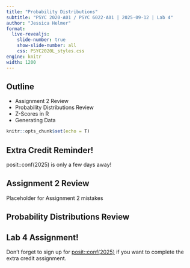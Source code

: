 ```yaml
---
title: "Probability Distributions"
subtitle: "PSYC 2020-A01 / PSYC 6022-A01 | 2025-09-12 | Lab 4"
author: "Jessica Helmer"
format: 
  live-revealjs:
    slide-number: true
    show-slide-number: all
    css: PSYC2020L_styles.css
engine: knitr
width: 1200
---
```


## Outline

* Assignment 2 Review
* Probability Distributions Review
* Z-Scores in R
* Generating Data

```r

knitr::opts_chunk$set(echo = T)

```

## Extra Credit Reminder!

posit::conf(2025) is only a few days away!

## Assignment 2 Review

Placeholder for Assignment 2 mistakes

## Probability Distributions Review

## Lab 4 Assignment!

Don't forget to sign up for [posit::conf(2025)](https://posit.co/conference/) if you want to complete the extra credit assignment.




